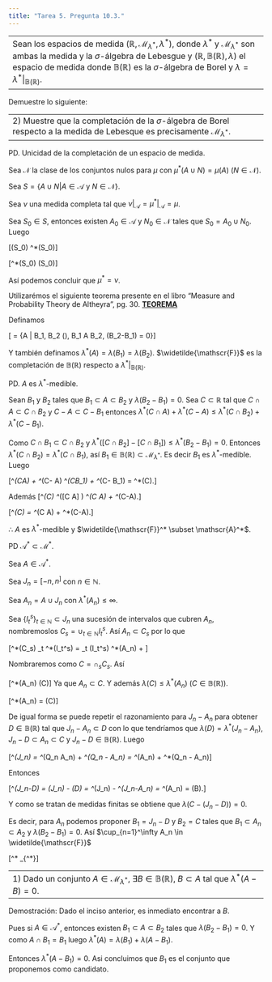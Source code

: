 ```yaml
---
title: "Tarea 5. Pregunta 10.3."
---
```

--------------------------------------------------------------------------------
Sean los espacios de medida $(\mathbb{R}, \mathscr{M}_{\lambda^*},\lambda^*)$, donde $\lambda^*$ y  $\mathscr{M}_{\lambda^*}$ son ambas la medida y la $\sigma$-álgebra de Lebesgue y $(\mathbb{R},\mathbb{B}(\mathbb{R}),\lambda)$ el espacio de medida donde $\mathbb{B}(\mathbb{R})$ es la $\sigma$-álgebra de Borel y $\lambda = \lambda^*|_{\mathbb{B}(\mathbb{R})}$.
--------------------------------------------------------------------------------


Demuestre lo siguiente:


--------------------------------------------------------------------------------
2) Muestre que la completación de la $\sigma$-álgebra de Borel respecto a la medida de Lebesque es precisamente $\mathscr{M}_{\lambda^*}$.
--------------------------------------------------------------------------------

PD. Unicidad de la completación de un espacio de medida.

Sea $\mathscr{N}$ la clase de los conjuntos nulos para $\mu$ con $\mu^*(A\cup N) = \mu(A)$ ($N \in \mathscr{N}$).

Sea $S =\{A \cup N| A \in \mathscr{A} \mbox{ y } N \in \mathscr{N}\}$.

Sea $\nu$ una medida completa tal que $\nu|_{\mathscr{A}} = \mu^*|_{\mathscr{A}} = \mu$.

Sea $S_0 \in S$, entonces existen $A_0 \in \mathscr{A}$ y $N_0 \in \mathscr{N}$ tales que $S_0 = A_0 \cup N_0$. Luego

\begin{align*}
\nu(S_0) &=  \nu(A_0 \cup N_0)\\\\
&\leq \nu(A_0) + \nu(N_0)\\\\
&= \nu(A_0) + 0 && (N_0 \in \mathscr{N}) \\\\
&= \nu(A_0)\\\\
&= \mu^*(A_0) && (A_0 \in \mathscr{A})\\\\
&\leq \mu^*(A_0 \cup N_0)\\\\
&= \mu^*(S_0).
\end{align*}

\[\therefore \nu(S_0) \leq \mu^*(S_0)\]

\begin{align*}
\mu^{*}(S_0) &=  \mu^{*}(A_0 \cup N_0)\\\\
&\leq \mu^*(A_0) + \mu^*(N_0)\\\\
&= \mu^*(A_0) + 0 && (N_0 \in \mathscr{N}) \\\\
&= \nu(A_0)\\\\
&\leq \nu(A_0 \cup N_0)\\\\
&= \nu(S_0).
\end{align*}

\[\therefore \mu^*(S_0) \leq \nu(S_0)\]

Así podemos concluir que $\mu^* = \nu$.


Utilizarémos el siguiente teorema presente en el libro "Measure and Probability Theory de Altheyra", pg. 30.  **[TEOREMA](https://austriamax.github.io/austriamax.proba1.github.io/P10_3_Teorema.html)**

Definamos

\[\widetilde{\mathscr{F}} = \{A \subset \mathbb{R} | \exists B_1, B_2 \in \mathbb{B}(\mathbb{R}), B_1 \subset A \subset B_2, \lambda(B_2-B_1) = 0\}\]

Y también definamos $\lambda^*(A) = \lambda(B_1) = \lambda(B_2)$. $\widetilde{\mathscr{F}}$ es la completación de $\mathbb{B}(\mathbb{R})$ respecto a $\lambda^*|_{\mathbb{B}(\mathbb{R})}$.

PD. $A$ es $\lambda^*$-medible.

Sean $B_1$ y $B_2$ tales que $B_1 \subset A \subset B_2$ y $\lambda(B_2-B_1) = 0$. Sea $C \subset \mathbb{R}$ tal que $C \cap A \subset C\cap B_2$ y $C-A \subset C - B_1$ entonces $\lambda^*(C\cap A) + \lambda^*(C-A) \leq \lambda^*(C\cap B_2) + \lambda^*(C-B_1)$.


Como $C \cap B_1 \subset C \cap B_2$ y $\lambda^*([C\cap B_2] - [C\cap B_1]) \leq \lambda^*(B_2 - B_1) = 0$. Entonces $\lambda^*(C\cap B_2) = \lambda^*(C\cap B_1)$, así $B_1 \in \mathbb{B}(\mathbb{R}) \subset \mathscr{M}_{\lambda^*}$. Es decir $B_1$ es $\lambda^*$-medible. Luego

\[\lambda^*(C\cap A) + \lambda^*(C- A) \leq \lambda^*(C\cap B_1) + \lambda^*(C- B_1) = \lambda^*(C).\]

Además
\[\lambda^*(C) \leq \lambda^*([C \cap A] \cup [C-A]) \leq \lambda^*(C \cap A) + \lambda^*(C-A).\]

\[\therefore \lambda^*(C) = \lambda^*(C \cap A)  + \lambda^*(C-A).\]

$\therefore$ $A$ es $\lambda^*$-medible y  $\widetilde{\mathscr{F}}^* \subset \mathscr{A}^*$.


PD $\mathscr{A}^* \subset \mathscr{M}^*$.


Sea $A \in \mathscr{A}^*$.

Sea $J_n = [-n,n^]$ con $n \in \mathbb{N}$.

Sea $A_n = A \cup J_n$ con $\lambda^*(A_n) \leq \infty$.

Sea $\{I_t^s\}_{t \in \mathbb{N}} \subset J_n$ una sucesión de intervalos que cubren $A_n$, nombremoslos $C_s = \cup_{t \in \mathbb{N}} I_t^s$. Así $A_n \subset C_s$ por lo que

\[\lambda^*(C_s) \leq \sum_t \lambda^*(I_t^s) =  \sum_t \lambda(I_t^s) \leq \lambda^*(A_n) + \frac{1}{s}\]

Nombraremos como $C =  \cap_{s}C_s$. Así

\[\lambda^*(A_n) \leq \lambda(C)\]
Ya que $A_n \subset C$. Y además $\lambda(C) \leq \lambda^*(A_n)$ ($C \in \mathbb{B}(\mathbb{R})$).

\[\therefore \lambda^*(A_n) = \lambda(C)\]

De igual forma se puede repetir el razonamiento para $J_n - A_n$ para obtener $D \in \mathbb{B}(\mathbb{R})$ tal que $J_n - A_n \subset D$ con lo que tendríamos que $\lambda(D) = \lambda^*(J_n - A_n)$, $J_n -D \subset A_n \subset C$ y  $J_n -D \in \mathbb{B}(\mathbb{R})$. Luego

\[\lambda^*(J_n) = \lambda^*(Q_n \cap A_n) + \lambda^*(Q_n - A_n) = \lambda^*(A_n) + \lambda^*(Q_n - A_n)\]

Entonces

\[\lambda^*(J_n-D) = \lambda(J_n) - \lambda(D) = \lambda^*(J_n) - \lambda^*(J_n-A_n) = \lambda^*(A_n) = \lambda(B).\]

Y como se tratan de medidas finitas se obtiene que $\lambda(C - (J_n-D))=0$.

Es decir, para $A_n$ podemos proponer $B_1 = J_n -D$ y $B_2 = C$ tales que $B_1 \subset A_n \subset A_2$ y $\lambda(B_2-B_1) = 0$. Así $\cup_{n=1}^\infty A_n \in \widetilde{\mathscr{F}}$

\[\therefore \mathscr{A}^* \subseteq \mathscr{M}_{\lambda^*}\]

--------------------------------------------------------------------------------
1) Dado un conjunto $A \in \mathscr{M}_{\lambda^*}$, $\exists B \in \mathbb{B}(\mathbb{R})$, $B \subset A$ tal que $\lambda^*(A-B) = 0$.
--------------------------------------------------------------------------------

Demostración: Dado el inciso anterior, es inmediato encontrar a $B$.

Pues si $A \in \mathscr{A}^*$, entonces existen $B_1 \subset A \subset B_2$ tales que $\lambda(B_2 - B_1) = 0$. Y como $A \cap B_1 = B_1$ luego $\lambda^*(A) = \lambda(B_1) + \lambda(A-B_1)$.

Entonces $\lambda^*(A-B_1)= 0$. Asi concluimos que $B_1$ es el conjunto que proponemos como candidato.


